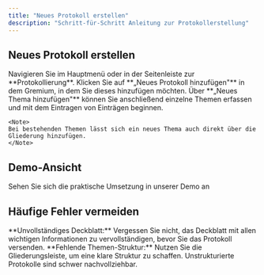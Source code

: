 ```yaml
---
title: "Neues Protokoll erstellen"
description: "Schritt-für-Schritt Anleitung zur Protokollerstellung"
---
```


## Neues Protokoll erstellen

<Steps>
  <Step title="Protokollierung öffnen">
    Navigieren Sie im Hauptmenü oder in der Seitenleiste zur **Protokollierung**.
  </Step>
  <Step title="Protokoll hinzufügen">
    Klicken Sie auf **„Neues Protokoll hinzufügen"** in dem Gremium, in dem Sie dieses hinzufügen möchten.
  </Step>
  <Step title="Themen erfassen">
    Über **„Neues Thema hinzufügen"** können Sie anschließend einzelne Themen erfassen und mit dem Eintragen von Einträgen beginnen.
    
    <Note>
    Bei bestehenden Themen lässt sich ein neues Thema auch direkt über die Gliederung hinzufügen.
    </Note>
  </Step>
</Steps>

## Demo-Ansicht

<Card title="📹 Zur interaktiven Demo" href="https://app.arcade.software/flows/SHOERgaTRDy4KQjsPGpn/view" icon="play">
  Sehen Sie sich die praktische Umsetzung in unserer Demo an
</Card>

## Häufige Fehler vermeiden

<Warning>
**Unvollständiges Deckblatt:** Vergessen Sie nicht, das Deckblatt mit allen wichtigen Informationen zu vervollständigen, bevor Sie das Protokoll versenden.
</Warning>

<Warning>
**Fehlende Themen-Struktur:** Nutzen Sie die Gliederungsleiste, um eine klare Struktur zu schaffen. Unstrukturierte Protokolle sind schwer nachvollziehbar.
</Warning> 